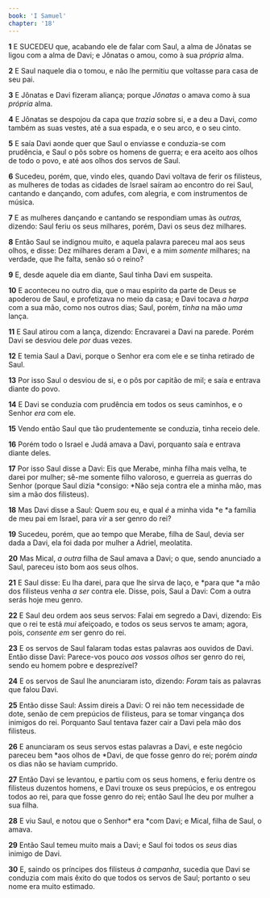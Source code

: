 ```yaml
---
book: 'I Samuel'
chapter: '18'
---
```


**1** E SUCEDEU que, acabando ele de falar com Saul, a alma de Jônatas se ligou com a alma de Davi; e Jônatas o amou, como à sua _própria_ alma.

**2** E Saul naquele dia o tomou, e não lhe permitiu que voltasse para casa de seu pai.

**3** E Jônatas e Davi fizeram aliança; porque _Jônatas_ o amava como à sua _própria_ alma.

**4** E Jônatas se despojou da capa que _trazia_ sobre si, e a deu a Davi, _como_ também as suas vestes, até a sua espada, e o seu arco, e o seu cinto.

**5** E saía Davi aonde quer que Saul o enviasse e conduzia-se com prudência, e Saul o pôs sobre os homens de guerra; e era aceito aos olhos de todo o povo, e até aos olhos dos servos de Saul.

**6** Sucedeu, porém, que, vindo eles, quando Davi voltava de ferir os filisteus, as mulheres de todas as cidades de Israel saíram ao encontro do rei Saul, cantando e dançando, com adufes, com alegria, e com instrumentos de música.

**7** E as mulheres dançando e cantando se respondiam umas às _outras,_ dizendo: Saul feriu os seus milhares, porém, Davi os seus dez milhares.

**8** Então Saul se indignou muito, e aquela palavra pareceu mal aos seus olhos, e disse: Dez milhares deram a Davi, e a mim _somente_ milhares; na verdade, que lhe falta, senão só o reino?

**9** E, desde aquele dia em diante, Saul tinha Davi em suspeita.

**10** E aconteceu no outro dia, que o mau espírito da parte de Deus se apoderou de Saul, e profetizava no meio da casa; e Davi tocava _a harpa_ com a sua mão, como nos outros dias; Saul, porém, _tinha_ na mão _uma_ lança.

**11** E Saul atirou com a lança, dizendo: Encravarei a Davi na parede. Porém Davi se desviou dele _por_ duas vezes.

**12** E temia Saul a Davi, porque o Senhor era com ele e se tinha retirado de Saul.

**13** Por isso Saul o desviou de si, e o pôs por capitão de mil; e saía e entrava diante do povo.

**14** E Davi se conduzia com prudência em todos os seus caminhos, e o Senhor _era_ com ele.

**15** Vendo então Saul que tão prudentemente se conduzia, tinha receio dele.

**16** Porém todo o Israel e Judá amava a Davi, porquanto saía e entrava diante deles.

**17** Por isso Saul disse a Davi: Eis que Merabe, minha filha mais velha, te darei por mulher; sê-me somente filho valoroso, e guerreia as guerras do Senhor (porque Saul dizia *consigo: *Não seja contra ele a minha mão, mas sim a mão dos filisteus).

**18** Mas Davi disse a Saul: Quem _sou_ eu, e qual _é_ a minha vida *e *a família de meu pai em Israel, para _vir_ a ser genro do rei?

**19** Sucedeu, porém, que ao tempo que Merabe, filha de Saul, devia ser dada a Davi, ela foi dada por mulher a Adriel, meolatita.

**20** Mas Mical, _a outra_ filha de Saul amava a Davi; o que, sendo anunciado a Saul, pareceu isto bom aos seus olhos.

**21** E Saul disse: Eu lha darei, para que lhe sirva de laço, e *para que *a mão dos filisteus venha _a ser_ contra ele. Disse, pois, Saul a Davi: Com a outra serás hoje meu genro.

**22** E Saul deu ordem aos seus servos: Falai em segredo a Davi, dizendo: Eis que o rei te está _mui_ afeiçoado, e todos os seus servos te amam; agora, pois, _consente em_ ser genro do rei.

**23** E os servos de Saul falaram todas estas palavras aos ouvidos de Davi. Então disse Davi: Parece-vos pouco _aos vossos olhos_ ser genro do rei, sendo eu homem pobre e desprezível?

**24** E os servos de Saul lhe anunciaram isto, dizendo: _Foram_ tais as palavras que falou Davi.

**25** Então disse Saul: Assim direis a Davi: O rei não tem necessidade de dote, senão de cem prepúcios de filisteus, para se tomar vingança dos inimigos do rei. Porquanto Saul tentava fazer cair a Davi pela mão dos filisteus.

**26** E anunciaram os seus servos estas palavras a Davi, e este negócio pareceu bem *aos olhos de *Davi, de que fosse genro do rei; porém _ainda_ os dias não se haviam cumprido.

**27** Então Davi se levantou, e partiu com os seus homens, e feriu dentre os filisteus duzentos homens, e Davi trouxe os seus prepúcios, e os entregou todos ao rei, para que fosse genro do rei; então Saul lhe deu por mulher a sua filha.

**28** E viu Saul, e notou que o Senhor* era *com Davi; e Mical, filha de Saul, o amava.

**29** Então Saul temeu muito mais a Davi; e Saul foi todos os _seus_ dias inimigo de Davi.

**30** E, saindo os príncipes dos filisteus _à campanha_, sucedia que Davi se conduzia com mais êxito do que todos os servos de Saul; portanto o seu nome era muito estimado.
